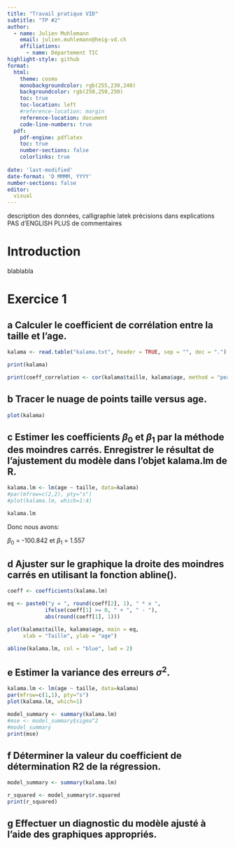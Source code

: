 ```yaml
---
title: "Travail pratique VID"
subtitle: "TP #2" 
author:
  - name: Julien Muhlemann
    email: julien.muhlemann@heig-vd.ch
    affiliations:
      - name: Département TIC
highlight-style: github
format:
  html:
    theme: cosmo
    monobackgroundcolor: rgb(255,230,240)
    backgroundcolor: rgb(250,250,250)
    toc: true
    toc-location: left
    #reference-location: margin
    reference-location: document
    code-line-numbers: true
  pdf:
    pdf-engine: pdflatex
    toc: true
    number-sections: false
    colorlinks: true
    
date: 'last-modified'
date-format: 'D MMMM, YYYY'
number-sections: false
editor: 
  visual
---
```







description des données, 
calligraphie latek
précisions dans explications
PAS d'ENGLISH
PLUS de commentaires



# Introduction

blablabla




# Exercice 1

## a  Calculer le coefficient de corrélation entre la taille et l'age.

```r
kalama <- read.table("kalama.txt", header = TRUE, sep = "", dec = ".")

print(kalama)
```

```r


print(coeff_correlation <- cor(kalama$taille, kalama$age, method = "pearson"))

```

## b  Tracer le nuage de points taille versus age.

```r

plot(kalama)

```

## c Estimer les coefficients $\beta_{0}$ et $\beta_{1}$ par la méthode des moindres carrés. Enregistrer le résultat de l'ajustement du modèle dans l'objet kalama.lm de R.

```r


kalama.lm <- lm(age ~ taille, data=kalama)
#par(mfrow=c(2,2), pty="s")
#plot(kalama.lm, which=1:4)
```

```r
kalama.lm
```

Donc nous avons:

$\beta_{0}$ = -100.842 et $\beta_{1}$ = 1.557

## d Ajuster sur le graphique la droite des moindres carrés en utilisant la fonction abline().

```r


coeff <- coefficients(kalama.lm)

eq <- paste0("y = ", round(coeff[2], 1), " * x ", 
            ifelse(coeff[1] >= 0, " + ", " - "), 
            abs(round(coeff[1], 1)))

plot(kalama$taille, kalama$age, main = eq, 
     xlab = "Taille", ylab = "age") 

abline(kalama.lm, col = "blue", lwd = 2)
```

## e Estimer la variance des erreurs $\sigma^2$.

```r

kalama.lm <- lm(age ~ taille, data=kalama)
par(mfrow=c(1,1), pty="s")
plot(kalama.lm, which=1)

```

```r

model_summary <- summary(kalama.lm)
#mse <- model_summary$sigma^2
#model_summary
print(mse)
```

## f Déterminer la valeur du coefficient de détermination R2 de la régression.



```r


model_summary <- summary(kalama.lm)

r_squared <- model_summary$r.squared
print(r_squared)

```
## g Effectuer un diagnostic du modèle ajusté à l’aide des graphiques appropriés.









